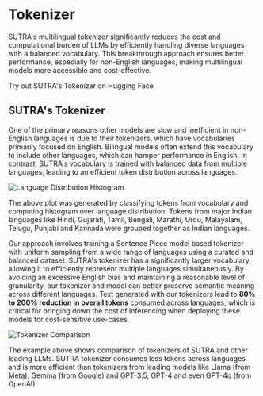 # Tokenizer

SUTRA's multilingual tokenizer significantly reduces the cost and computational burden of LLMs by efficiently handling diverse languages with a balanced vocabulary. This breakthrough approach ensures better performance, especially for non-English languages, making multilingual models more accessible and cost-effective.

Try out SUTRA's Tokenizer on Hugging Face

## SUTRA's Tokenizer

One of the primary reasons other models are slow and inefficient in non-English languages is due to their tokenizers, which have vocabularies primarily focused on English. Bilingual models often extend this vocabulary to include other languages, which can hamper performance in English. In contrast, SUTRA's vocabulary is trained with balanced data from multiple languages, leading to an efficient token distribution across languages.

![Language Distribution Histogram](/docs/assets/VbnDfP2sFkr13DmpOiEEAG0g.jpg)

The above plot was generated by classifying tokens from vocabulary and computing histogram over language distribution. Tokens from major Indian languages like Hindi, Gujarati, Tamil, Bengali, Marathi, Urdu, Malayalam, Telugu, Punjabi and Kannada were grouped together as Indian languages.

Our approach involves training a Sentence Piece model based tokenizer with uniform sampling from a wide range of languages using a curated and balanced dataset. SUTRA's tokenizer has a significantly larger vocabulary, allowing it to efficiently represent multiple languages simultaneously. By avoiding an excessive English bias and maintaining a reasonable level of granularity, our tokenizer and model can better preserve semantic meaning across different languages. Text generated with our tokenizers lead to **80% to 200% reduction in overall tokens** consumed across languages, which is critical for bringing down the cost of inferencing when deploying these models for cost-sensitive use-cases.

![Tokenizer Comparison](/docs/assets/JTbSdzTL7zIYa6CrgJ4tSDcgKs4.svg)

The example above shows comparison of tokenizers of SUTRA and other leading LLMs. SUTRA tokenizer consumes less tokens across languages and is more efficient than tokenizers from leading models like Llama (from Meta), Gemma (from Google) and GPT-3.5, GPT-4 and even GPT-4o (from OpenAI). 